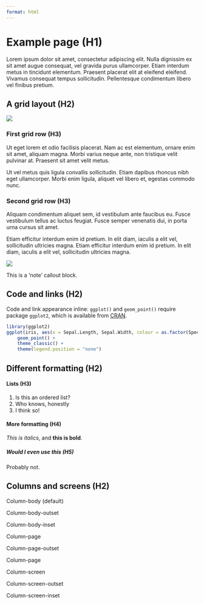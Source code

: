 ```yaml
---
format: html
---
```


# Example page (H1)

Lorem ipsum dolor sit amet, consectetur adipiscing elit. Nulla dignissim ex sit amet augue consequat, vel gravida purus ullamcorper. Etiam interdum metus in tincidunt elementum. Praesent placerat elit at eleifend eleifend. Vivamus consequat tempus sollicitudin. Pellentesque condimentum libero vel finibus pretium.

## A grid layout (H2)

:::: {.grid .justify-item-evenly}
::: {.g-col-4 .align-self-center}
![](/resources/pictures/splash.jpg){fig-alt="Splash!"}
:::

::: {.g-col-8 .align-self-center}
### First grid row (H3)

Ut eget lorem et odio facilisis placerat. Nam ac est elementum, ornare enim sit amet, aliquam magna. Morbi varius neque ante, non tristique velit pulvinar at. Praesent sit amet velit metus.

Ut vel metus quis ligula convallis sollicitudin. Etiam dapibus rhoncus nibh eget ullamcorper. Morbi enim ligula, aliquet vel libero et, egestas commodo nunc.
:::
::::

:::: {.grid .justify-items-evenly}
::: {.g-col-8 .align-self-center}
### Second grid row (H3)

Aliquam condimentum aliquet sem, id vestibulum ante faucibus eu. Fusce vestibulum tellus ac luctus feugiat. Fusce semper venenatis dui, in porta urna cursus sit amet.

Etiam efficitur interdum enim id pretium. In elit diam, iaculis a elit vel, sollicitudin ultricies magna. Etiam efficitur interdum enim id pretium. In elit diam, iaculis a elit vel, sollicitudin ultricies magna.
:::

::: {.g-col-4 .align-self-center}
![](/resources/pictures/splash.jpg)
:::
::::

::: callout-note
This is a 'note' callout block.
:::

## Code and links (H2)

Code and link appearance inline: `ggplot()` and `geom_point()` require package `ggplot2`, which is available from [CRAN](https://cran.r-project.org/web/packages/ggplot2/index.html).

```r
library(ggplot2)
ggplot(iris, aes(x = Sepal.Length, Sepal.Width, colour = as.factor(Species))) +
    geom_point() +
    theme_classic() +
    theme(legend.position = "none")
```

## Different formatting (H2)

#### Lists (H3)

1.  Is this an ordered list?
2.  Who knows, honestly
3.  I think so!

#### More formatting (H4)

*This is italics*, and **this is bold**.

##### Would I even use this (H5)

Probably not.

## Columns and screens (H2)

:::: {.column-body .greybox}
::: {.text-center}
Column-body (default)
:::
::::

:::: {.column-body-outset .greybox}
::: {.text-center}
Column-body-outset
:::
::::

:::: {.column-body-inset .greybox}
::: {.text-center}
Column-body-inset
:::
::::

:::: {.column-page .greybox}
::: {.text-center}
Column-page
:::
::::

:::: {.column-page-outset .greybox}
::: {.text-center}
Column-page-outset
:::
::::

:::: {.column-page-inset .greybox}
::: {.text-center}
Column-page
:::
::::

:::: {.column-screen .greybox}
::: {.text-center}
Column-screen
:::
::::

:::: {.column-screen-outset .greybox}
::: {.text-center}
Column-screen-outset
:::
::::

:::: {.column-screen-inset .greybox}
::: {.text-center}
Column-screen-inset
:::
::::

